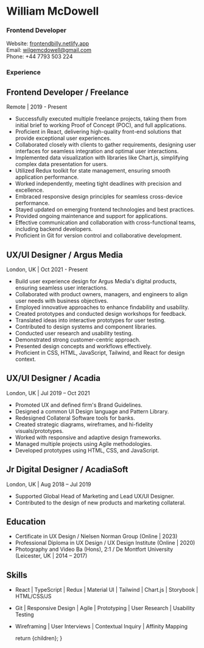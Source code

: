 
# William McDowell

### **Frontend Developer**

Website: [frontendbilly.netlify.app](https://frontendbilly.netlify.app)\
Email: [wilgemcdowell@gmail.com](mailto:wilgemcdowell@gmail.com)\
Phone: +44 7793 503 224

### Experience

## Frontend Developer / Freelance

Remote | 2019 - Present

- Successfully executed multiple freelance projects, taking them from initial brief to working Proof of Concept (POC), and full applications.
- Proficient in React, delivering high-quality front-end solutions that provide exceptional user experiences.
- Collaborated closely with clients to gather requirements, designing user interfaces for seamless integration and optimal user interactions.
- Implemented data visualization with libraries like Chart.js, simplifying complex data presentation for users.
- Utilized Redux toolkit for state management, ensuring smooth application performance.
- Worked independently, meeting tight deadlines with precision and excellence.
- Embraced responsive design principles for seamless cross-device performance.
- Stayed updated on emerging frontend technologies and best practices.
- Provided ongoing maintenance and support for applications.
- Effective communication and collaboration with cross-functional teams, including backend developers.
- Proficient in Git for version control and collaborative development.

## UX/UI Designer / Argus Media

London, UK | Oct 2021 - Present

- Build user experience design for Argus Media's digital products, ensuring seamless user interactions.
- Collaborated with product owners, managers, and engineers to align user needs with business objectives.
- Employed innovative approaches to enhance findability and usability.
- Created prototypes and conducted design workshops for feedback.
- Translated ideas into interactive prototypes for user testing.
- Contributed to design systems and component libraries.
- Conducted user research and usability testing.
- Demonstrated strong customer-centric approach.
- Presented design concepts and workflows effectively.
- Proficient in CSS, HTML, JavaScript, Tailwind, and React for design context.

## UX/UI Designer / Acadia

London, UK | Jul 2019 – Oct 2021

- Promoted UX and defined firm's Brand Guidelines.
- Designed a common UI Design language and Pattern Library.
- Redesigned Collateral Software tools for banks.
- Created strategic diagrams, wireframes, and hi-fidelity visuals/prototypes.
- Worked with responsive and adaptive design frameworks.
- Managed multiple projects using Agile methodologies.
- Developed prototypes using HTML, CSS, and JavaScript.

## Jr Digital Designer / AcadiaSoft

London, UK | Aug 2018 – Jul 2019

- Supported Global Head of Marketing and Lead UX/UI Designer.
- Contributed to the design of new products and marketing collateral.

## Education

- Certificate in UX Design / Nielsen Norman Group (Online | 2023)
- Professional Diploma in UX Design / UX Design Institute (Online | 2020)
- Photography and Video Ba (Hons), 2:1 / De Montfort University (Leicester, UK | 2014 – 2017)

## Skills

- React | TypeScript | Redux | Material UI | Tailwind | Chart.js | Storybook | HTML/CSS/JS
- Git | Responsive Design | Agile | Prototyping | User Research | Usability Testing
- Wireframing | User Interviews | Contextual Inquiry | Affinity Mapping

  return <MdxCVLayout>{children}</MdxCVLayout>;
}
